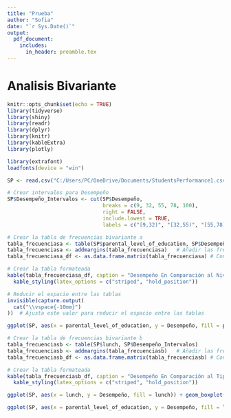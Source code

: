 ```yaml
---
title: "Prueba"
author: "Sofia"
date: "`r Sys.Date()`"
output: 
  pdf_document:
    includes:
      in_header: preamble.tex
---
```


# Analisis Bivariante

```r
knitr::opts_chunk$set(echo = TRUE)
library(tidyverse)
library(shiny)
library(readr)
library(dplyr)
library(knitr)
library(kableExtra)
library(plotly)

library(extrafont)
loadfonts(device = "win")

SP <- read.csv("C:/Users/PC/OneDrive/Documents/StudentsPerformance1.csv")
```


```r
# Crear intervalos para Desempeño
SP$Desempeño_Intervalos <- cut(SP$Desempeño, 
                               breaks = c(9, 32, 55, 78, 100), 
                               right = FALSE,
                               include.lowest = TRUE,
                               labels = c("[9,32)", "[32,55)", "[55,78)", "[78,100]"))

```

```r
# Crear la tabla de frecuencias bivariante a
tabla_frecuenciasa <- table(SP$parental_level_of_education, SP$Desempeño_Intervalos)
tabla_frecuenciasa <- addmargins(tabla_frecuenciasa)   # Añadir las frecuencias marginales
tabla_frecuenciasa_df <- as.data.frame.matrix(tabla_frecuenciasa) # Convertir la tabla a un data frame para formatearla

# Crear la tabla formateada
kable(tabla_frecuenciasa_df, caption = "Desempeño En Comparación al Nivel Educativo de los Padres", format = "latex", booktabs = TRUE) %>%
  kable_styling(latex_options = c("striped", "hold_position"))

# Reducir el espacio entre las tablas
invisible(capture.output(
  cat("\\vspace{-10mm}")
))  # Ajusta este valor para reducir el espacio entre las tablas
```

```r
ggplot(SP, aes(x = parental_level_of_education, y = Desempeño, fill = parental_level_of_education)) + geom_boxplot() + stat_summary(fun = "mean", geom = "point")  + labs(title = "Desempeño en función del Nivel Educativo de los Padres", x = "Nivel Educativo de los Padres", y = "Desempeño") + theme(text = element_text(family = "serif")) + theme(plot.title = element_text(hjust = 0.5)) + theme(axis.text.x = element_blank())
```


```r
# Crear la tabla de frecuencias bivariante b
tabla_frecuenciasb <- table(SP$lunch, SP$Desempeño_Intervalos)
tabla_frecuenciasb <- addmargins(tabla_frecuenciasb)   # Añadir las frecuencias marginales
tabla_frecuenciasb_df <- as.data.frame.matrix(tabla_frecuenciasb) # Convertir la tabla a un data frame para formatearla

# Crear la tabla formateada
kable(tabla_frecuenciasb_df, caption = "Desempeño En Comparación al Tipo de Almuerzo", format = "latex", booktabs = TRUE) %>%
  kable_styling(latex_options = c("striped", "hold_position"))
```

```r
ggplot(SP, aes(x = lunch, y = Desempeño, fill = lunch)) + geom_boxplot() + stat_summary(fun = "mean", geom = "point") + labs(title = "Desempeño en función del la Calidad de los Almuerzos", x = "Almuerzo", y = "Desempeño") +  theme(text = element_text(family = "serif")) + theme(text = element_text(family = "serif")) + theme(plot.title = element_text(hjust = 0.5)) + theme(axis.text.x = element_blank())
```

```r
ggplot(SP, aes(x = parental_level_of_education, y = Desempeño, fill = lunch)) + geom_boxplot() + stat_summary(fun = "mean", geom = "point", position = position_dodge(width = 0.75))  + labs(title = "Desempeño en función del Nivel Educativo de los Padres", x = "Nivel Educativo de los Padres", y = "Desempeño") + theme(text = element_text(family = "serif")) + theme(plot.title = element_text(hjust = 0.5)) + theme(axis.text.x = element_blank())             
```

